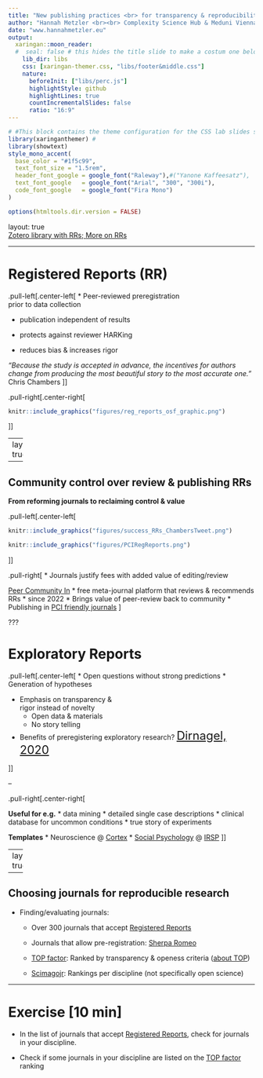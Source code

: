 ```yaml
---
title: "New publishing practices <br> for transparency & reproducibility: <br> Registered Reports & Transparent Journals"
author: "Hannah Metzler <br><br> Complexity Science Hub & Meduni Vienna"
date: "www.hannahmetzler.eu"
output:
  xaringan::moon_reader:
  #  seal: false # this hides the title slide to make a costum one below
    lib_dir: libs 
    css: [xaringan-themer.css, "libs/footer&middle.css"]
    nature:
      beforeInit: ["libs/perc.js"]
      highlightStyle: github
      highlightLines: true
      countIncrementalSlides: false
      ratio: "16:9"
---
```


```r
# #This block contains the theme configuration for the CSS lab slides style
library(xaringanthemer) #
library(showtext)
style_mono_accent(
  base_color = "#1f5c99",
  text_font_size = "1.5rem",
  header_font_google = google_font("Raleway"),#("Yanone Kaffeesatz"),
  text_font_google   = google_font("Arial", "300", "300i"),
  code_font_google   = google_font("Fira Mono")
)
```

```r
options(htmltools.dir.version = FALSE)
```

layout: true
<div class = "my-footer"> <span>
<a href="https://www.zotero.org/groups/479248/osf/collections/KEJP68G9"> Zotero library with RRs; </a> 
<a href="https://www.cos.io/initiatives/registered-reports"> More on RRs </a> 
</span> </div>

---

# Registered Reports (RR)

.pull-left[.center-left[
* Peer-reviewed preregistration  <br> prior to data collection

<!-- ```{r, echo=FALSE, out.width=800, fig.align='center'} -->
<!-- knitr::include_graphics("figures/reg_report.png") -->
<!-- ``` -->

* publication independent of results

* protects against reviewer HARKing

* reduces bias & increases rigor

_"Because the study is accepted in advance, the incentives for authors change from producing the most beautiful story to the most accurate one."_  Chris Chambers
]]

.pull-right[.center-right[
```r
knitr::include_graphics("figures/reg_reports_osf_graphic.png")
```
]]

---
layout: true
<div class = "my-footer"> <span>
<a href="https://twitter.com/chrisdc77/status/1585908780394487809"> Chris Chambers on PC Reg Reports on Twitter
</a> </span> </div>

---

## Community control over review & publishing RRs

**From reforming journals to reclaiming control & value**

.pull-left[.center-left[
```r
knitr::include_graphics("figures/success_RRs_ChambersTweet.png")
```

```r
knitr::include_graphics("figures/PCIRegReports.png")
```
]]

.pull-right[
* Journals justify fees with added value of editing/review

[Peer Community In](https://rr.peercommunityin.org/) 
* free meta-journal platform that reviews & recommends RRs
* since 2022
* Brings value of peer-review back to community
* Publishing in [PCI friendly journals](https://rr.peercommunityin.org/about/pci_rr_friendly_journals)
]

???

<!-- --- -->
<!-- layout: true -->
<!-- <div class = "my-footer"> <span> -->
<!-- <a href="https://doi.org/10.1016/j.cortex.2017.07.014"> McIntosh (2017) Exploratory reports: A new article type for Cortex; </a>  -->
<!-- <a href = "https://osf.io/vzse8/wiki/Author%20guidelines%20and%20editorials/"> OSF Resources for RRs </a> </span> </div> -->

<!-- --- -->

# Exploratory Reports

.pull-left[.center-left[
* Open questions without strong predictions
* Generation of hypotheses

* Emphasis on transparency & <br> rigor instead of novelty
  * Open data & materials
  * No story telling
  
* Benefits of preregistering exploratory research? <font size ="5">
<a href = "https://journals.plos.org/plosbiology/article?id=10.1371/journal.pbio.3000690"> Dirnagel, 2020 </a>
</font>

]]

--

.pull-right[.center-right[

**Useful for e.g.** 
* data mining
* detailed single case descriptions
* clinical database for uncommon conditions
* true story of experiments

**Templates**
* Neuroscience @ [Cortex](https://www.elsevier.com/__data/promis_misc/Exploratory_Reports_Guidelines.pdf)
* [Social Psychology](https://osf.io/mdz3g/) @ [IRSP](https://www.rips-irsp.com/about/exploratory-reports/)
]]

---
layout: true

---

## Choosing journals for reproducible research

* Finding/evaluating journals:

    * Over 300 journals that accept [Registered Reports](https://www.cos.io/initiatives/registered-reports)
    
    * Journals that allow pre-registration: [Sherpa Romeo](https://v2.sherpa.ac.uk/romeo/)
    
    * [TOP factor](https://topfactor.org/): Ranked by transparency & openess criteria ([about TOP](https://www.natureindex.com/news-blog/top-factor-rates-journals-on-transparency-openness))
    
    * [Scimagojr](www.scimagojr.com/journalrank.php): Rankings per discipline (not specifically open science)
    
---

# Exercise [10 min]

* In the list of journals that accept [Registered Reports](https://www.cos.io/initiatives/registered-reports), check for journals in your discipline. 

* Check if some journals in your discipline are listed on the [TOP factor](https://topfactor.org/) ranking